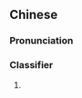 {{also|档子}}
==Chinese==
{{zh-forms|s=档子}}

===Pronunciation===
{{zh-pron
|m=檔zi
|cat=cls
}}

===Classifier===
{{zh-cls}}

# {{non-gloss definition|Classifier for affairs, events, etc.}}